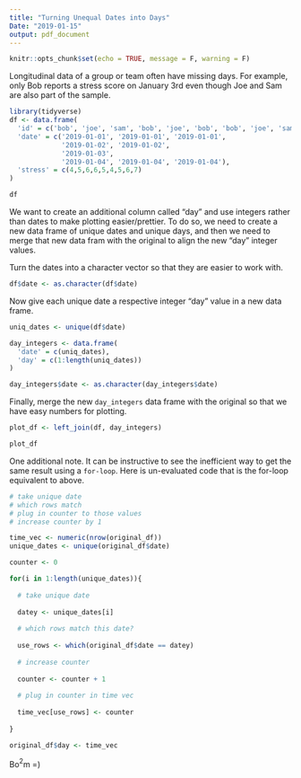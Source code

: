 ```yaml
---
title: "Turning Unequal Dates into Days"
Date: "2019-01-15"
output: pdf_document
---
```


```r
knitr::opts_chunk$set(echo = TRUE, message = F, warning = F)
```

Longitudinal data of a group or team often have missing days. For example, only Bob reports a stress score on January 3rd even though Joe and Sam are also part of the sample.  

```r
library(tidyverse)
df <- data.frame(
  'id' = c('bob', 'joe', 'sam', 'bob', 'joe', 'bob', 'bob', 'joe', 'sam'),
  'date' = c('2019-01-01', '2019-01-01', '2019-01-01',
             '2019-01-02', '2019-01-02',
             '2019-01-03',
             '2019-01-04', '2019-01-04', '2019-01-04'),
  'stress' = c(4,5,6,6,5,4,5,6,7)
)

df

```

We want to create an additional column called "day" and use integers rather than dates to make plotting easier/prettier. To do so, we need to create a new data frame of unique dates and unique days, and then we need to merge that new data fram with the original to align the new "day" integer values. 

Turn the dates into a character vector so that they are easier to work with.

```r
df$date <- as.character(df$date)
```

Now give each unique date a respective integer "day" value in a new data frame.

```r

uniq_dates <- unique(df$date)

day_integers <- data.frame(
  'date' = c(uniq_dates),
  'day' = c(1:length(uniq_dates))
)

day_integers$date <- as.character(day_integers$date)


```

Finally, merge the new `day_integers` data frame with the original so that we have easy numbers for plotting.

```r
plot_df <- left_join(df, day_integers)

plot_df

```

One additional note. It can be instructive to see the inefficient way to get the same result using a `for-loop`. Here is un-evaluated code that is the for-loop equivalent to above.

```r

# take unique date
# which rows match 
# plug in counter to those values
# increase counter by 1

time_vec <- numeric(nrow(original_df))
unique_dates <- unique(original_df$date)

counter <- 0

for(i in 1:length(unique_dates)){
  
  # take unique date
  
  datey <- unique_dates[i]
  
  # which rows match this date?
  
  use_rows <- which(original_df$date == datey)
  
  # increase counter
  
  counter <- counter + 1
  
  # plug in counter in time vec
  
  time_vec[use_rows] <- counter
  
}

original_df$day <- time_vec

```

Bo$^2$m =)